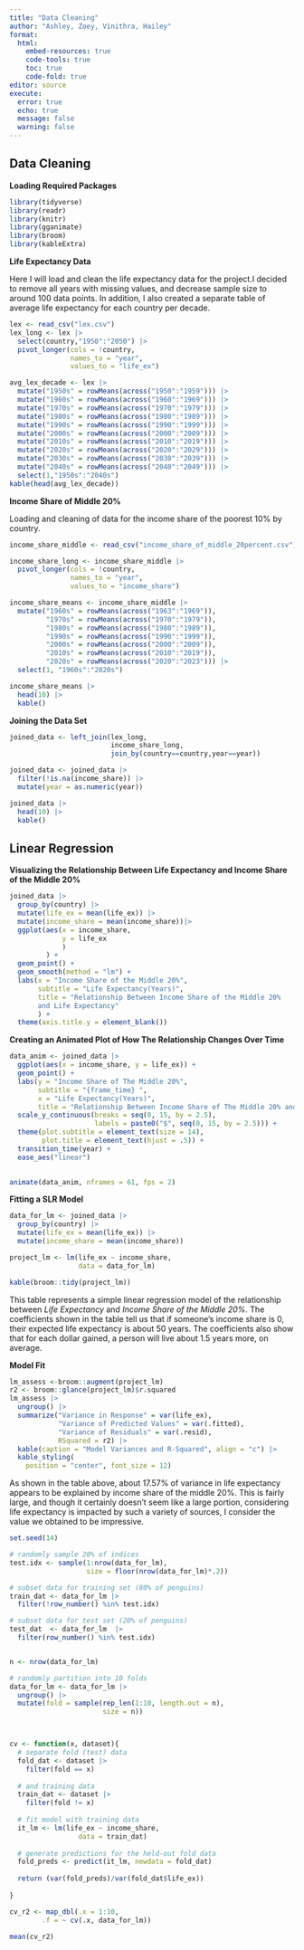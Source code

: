 ```yaml
---
title: "Data Cleaning"
author: "Ashley, Zoey, Vinithra, Hailey"  
format: 
  html:
    embed-resources: true
    code-tools: true
    toc: true
    code-fold: true
editor: source
execute: 
  error: true
  echo: true
  message: false
  warning: false
---
```


## Data Cleaning

**Loading Required Packages**

```r
library(tidyverse)
library(readr)
library(knitr)
library(gganimate)
library(broom)
library(kableExtra)
```

**Life Expectancy Data** 

Here I will load and clean the life expectancy data for the project.I decided to remove all years with missing values, and decrease sample size to around 100 data points. In addition, I also created a separate table of average life expectancy for each country per decade.

```r
lex <- read_csv("lex.csv")
lex_long <- lex |>
  select(country,"1950":"2050") |>
  pivot_longer(cols = !country, 
               names_to = "year", 
               values_to = "life_ex")
```


```r
avg_lex_decade <- lex |>
  mutate("1950s" = rowMeans(across("1950":"1959"))) |>
  mutate("1960s" = rowMeans(across("1960":"1969"))) |>
  mutate("1970s" = rowMeans(across("1970":"1979"))) |>
  mutate("1980s" = rowMeans(across("1980":"1989"))) |>
  mutate("1990s" = rowMeans(across("1990":"1999"))) |>
  mutate("2000s" = rowMeans(across("2000":"2009"))) |>
  mutate("2010s" = rowMeans(across("2010":"2019"))) |>
  mutate("2020s" = rowMeans(across("2020":"2029"))) |>
  mutate("2030s" = rowMeans(across("2030":"2039"))) |>
  mutate("2040s" = rowMeans(across("2040":"2049"))) |>
  select(1,"1950s":"2040s")
kable(head(avg_lex_decade))
```

**Income Share of Middle 20%**

Loading and cleaning of data for the income share of the poorest 10% by country.

```r
income_share_middle <- read_csv("income_share_of_middle_20percent.csv")

income_share_long <- income_share_middle |> 
  pivot_longer(cols = !country, 
               names_to = "year", 
               values_to = "income_share")
```

```r
income_share_means <- income_share_middle |> 
  mutate("1960s" = rowMeans(across("1963":"1969")), 
         "1970s" = rowMeans(across("1970":"1979")), 
         "1980s" = rowMeans(across("1980":"1989")), 
         "1990s" = rowMeans(across("1990":"1999")), 
         "2000s" = rowMeans(across("2000":"2009")), 
         "2010s" = rowMeans(across("2010":"2019")), 
         "2020s" = rowMeans(across("2020":"2023"))) |>
  select(1, "1960s":"2020s")

income_share_means |> 
  head(10) |> 
  kable()
```

**Joining the Data Set**

```r
joined_data <- left_join(lex_long, 
                         income_share_long, 
                         join_by(country==country,year==year))
```

```r
joined_data <- joined_data |>
  filter(!is.na(income_share)) |>
  mutate(year = as.numeric(year))

joined_data |> 
  head(10) |> 
  kable()
```


## Linear Regression

**Visualizing the Relationship Between Life Expectancy and Income Share of the Middle 20% **

```r
joined_data |>
  group_by(country) |>
  mutate(life_ex = mean(life_ex)) |>
  mutate(income_share = mean(income_share))|>
  ggplot(aes(x = income_share, 
             y = life_ex
             )
         ) +
  geom_point() +
  geom_smooth(method = "lm") + 
  labs(x = "Income Share of the Middle 20%",
       subtitle = "Life Expectancy(Years)",
       title = "Relationship Between Income Share of the Middle 20%
       and Life Expectancy"
       ) +
  theme(axis.title.y = element_blank())
```

**Creating an Animated Plot of How The Relationship Changes Over Time**

```r
data_anim <- joined_data |> 
  ggplot(aes(x = income_share, y = life_ex)) +
  geom_point() +
  labs(y = "Income Share of The Middle 20%",
       subtitle = "{frame_time} ",
       x = "Life Expectancy(Years)",
       title = "Relationship Between Income Share of The Middle 20% and Life Expectancy for Countries Across Years") +
  scale_y_continuous(breaks = seq(0, 15, by = 2.5),
                     labels = paste0("$", seq(0, 15, by = 2.5))) +
  theme(plot.subtitle = element_text(size = 14),
        plot.title = element_text(hjust = .5)) +
  transition_time(year) +
  ease_aes("linear") 
  

animate(data_anim, nframes = 61, fps = 2)

```

**Fitting a SLR Model**

```r
data_for_lm <- joined_data |>
  group_by(country) |>
  mutate(life_ex = mean(life_ex)) |>
  mutate(income_share = mean(income_share))
```

```r
project_lm <- lm(life_ex ~ income_share, 
                 data = data_for_lm)

kable(broom::tidy(project_lm))
```

This table represents a simple linear regression model of the relationship between *Life Expectancy* and *Income Share of the Middle 20%*. The coefficients shown in the table tell us that if someone's income share is 0, their expected life expectancy is about 50 years. The coefficients also show that for each dollar gained, a person will live about 1.5 years more, on average.

**Model Fit **

```r
lm_assess <-broom::augment(project_lm)
r2 <- broom::glance(project_lm)$r.squared
lm_assess |>
  ungroup() |>
  summarize("Variance in Response" = var(life_ex),
            "Variance of Predicted Values" = var(.fitted),
            "Variance of Residuals" = var(.resid),
            RSquared = r2) |>
  kable(caption = "Model Variances and R-Squared", align = "c") |>
  kable_styling(
    position = "center", font_size = 12)
```


As shown in the table above, about 17.57% of variance in life expectancy appears to be explained by income share of the middle 20%. This is fairly large, and though it certainly doesn't seem like a large portion, considering life expectancy is impacted by such a variety of sources, I consider the value we obtained to be impressive.



```r
set.seed(14)

# randomly sample 20% of indices
test.idx <- sample(1:nrow(data_for_lm), 
                   size = floor(nrow(data_for_lm)*.2))

# subset data for training set (80% of penguins)
train_dat <- data_for_lm |> 
  filter(!row_number() %in% test.idx)

# subset data for test set (20% of penguins)
test_dat  <- data_for_lm  |> 
  filter(row_number() %in% test.idx)


n <- nrow(data_for_lm)

# randomly partition into 10 folds 
data_for_lm <- data_for_lm |> 
  ungroup() |> 
  mutate(fold = sample(rep_len(1:10, length.out = n),
                       size = n))




```

```r
cv <- function(x, dataset){
  # separate fold (test) data
  fold_dat <- dataset |> 
    filter(fold == x)
  
  # and training data
  train_dat <- dataset |> 
    filter(fold != x)
  
  # fit model with training data
  it_lm <- lm(life_ex ~ income_share, 
                 data = train_dat)
  
  # generate predictions for the held-out fold data
  fold_preds <- predict(it_lm, newdata = fold_dat)
  
  return (var(fold_preds)/var(fold_dat$life_ex))
  
}

```

```r

cv_r2 <- map_dbl(.x = 1:10,
        .f = ~ cv(.x, data_for_lm))
```

```r
mean(cv_r2)
```



